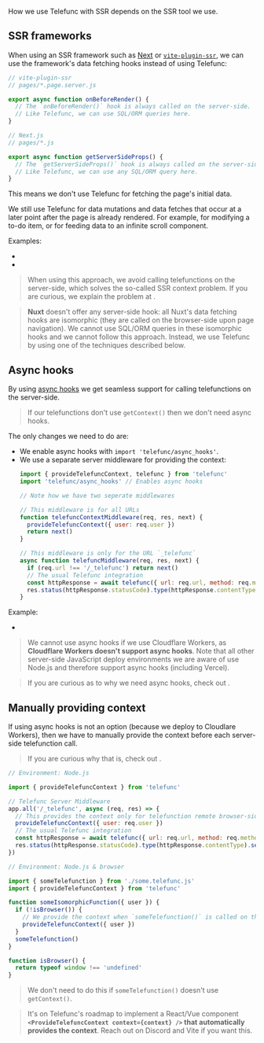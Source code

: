 
How we use Telefunc with SSR depends on the SSR tool we use.

## SSR frameworks

When using an SSR framework such as [Next](https://nextjs.org/) or [`vite-plugin-ssr`](https://vite-plugin-ssr.com/),
we can use the framework's data fetching hooks instead of using Telefunc:

```js
// vite-plugin-ssr
// pages/*.page.server.js

export async function onBeforeRender() {
  // The `onBeforeRender()` hook is always called on the server-side.
  // Like Telefunc, we can use SQL/ORM queries here.
}
```

```js
// Next.js
// pages/*.js

export async function getServerSideProps() {
  // The `getServerSideProps()` hook is always called on the server-side.
  // Like Telefunc, we can use any SQL/ORM query here.
}
```

This means we don't use Telefunc for fetching the page's initial data.

We still use Telefunc for data mutations and data fetches that occur at a later point after the page is already rendered.
For example, for modifying a to-do item, or for feeding data to an infinite scroll component.

Examples:
 - <Link href="/examples/vite-plugin-ssr" />
 - <Link href="/examples/next" />

> When using this approach, we avoid calling telefunctions on the server-side, which solves the so-called SSR context problem.
> If you are curious, we explain the problem at <Link href='/ssr-context' />.

> **Nuxt** doesn't offer any server-side hook: all Nuxt's data fetching hooks are isomorphic (they are called on the browser-side upon page navigation).
> We cannot use SQL/ORM queries in these isomorphic hooks and we cannot follow this approach.
> Instead, we use Telefunc by using one of the techniques described below.


## Async hooks

By using [async hooks](https://nodejs.org/api/async_hooks.html) we get seamless support for calling telefunctions on the server-side.

> If our telefunctions don't use `getContext()` then we don't need async hooks.

The only changes we need to do are:
 - We enable async hooks with `import 'telefunc/async_hooks'`.
 - We use a separate server middleware for providing the context:
   ```js
   import { provideTelefuncContext, telefunc } from 'telefunc'
   import 'telefunc/async_hooks' // Enables async hooks

   // Note how we have two seperate middlewares

   // This middleware is for all URLs
   function telefuncContextMiddleware(req, res, next) {
     provideTelefuncContext({ user: req.user })
     return next()
   }

   // This middleware is only for the URL `_telefunc`
   async function telefuncMiddleware(req, res, next) {
     if (req.url !== '/_telefunc') return next()
     // The usual Telefunc integration
     const httpResponse = await telefunc({ url: req.url, method: req.method, body: req.body })
     res.status(httpResponse.statusCode).type(httpResponse.contentType).send(httpResponse.body)
   }
   ```

Example:
 - <Link href="/examples/nuxt" />

> We cannot use async hooks if we use Cloudflare Workers, as **Cloudflare Workers doesn't support async hooks**. Note that all other server-side JavaScript deploy environments we are aware of use Node.js and therefore support async hooks (including Vercel).

> If you are curious as to why we need async hooks, check out <Link href='/ssr-context' />.


## Manually providing context

If using async hooks is not an option (because we deploy to Cloudlare Workers), then we have to manually provide the context before each server-side telefunction call.

> If you are curious why that is, check out <Link href='/ssr-context' />.

```js
// Environment: Node.js

import { provideTelefuncContext } from 'telefunc'

// Telefunc Server Middleware
app.all('/_telefunc', async (req, res) => {
  // This provides the context only for telefunction remote browser-side calls.
  provideTelefuncContext({ user: req.user })
  // The usual Telefunc integration
  const httpResponse = await telefunc({ url: req.url, method: req.method, body: req.body })
  res.status(httpResponse.statusCode).type(httpResponse.contentType).send(httpResponse.body)
})
```

```js
// Environment: Node.js & browser

import { someTelefunction } from './some.telefunc.js'
import { provideTelefuncContext } from 'telefunc'

function someIsomorphicFunction({ user }) {
  if (!isBrowser()) {
    // We provide the context when `someTelefunction()` is called on the server-side
    provideTelefuncContext({ user })
  }
  someTelefunction()
}

function isBrowser() {
  return typeof window !== 'undefined'
}
```

> We don't need to do this if `someTelefunction()` doesn't use `getContext()`.

> It's on Telefunc's roadmap to implement a React/Vue component **`<ProvideTelefuncContext context={context} />` that automatically provides the context**. Reach out on Discord and Vite if you want this.

